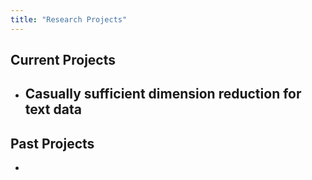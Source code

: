```yaml
---
title: "Research Projects"
---
```


## Current Projects

- Casually sufficient dimension reduction for text data
  - 



## Past Projects

- 